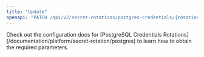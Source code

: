 ```yaml
---
title: "Update"
openapi: "PATCH /api/v2/secret-rotations/postgres-credentials/{rotationId}"
---
```


<Note>
    Check out the configuration docs for [PostgreSQL
    Credentials Rotations](/documentation/platform/secret-rotation/postgres) to learn how to obtain the
    required parameters.
</Note>
